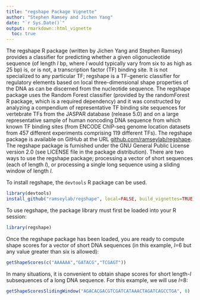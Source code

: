 ```yaml
---
title: "regshape Package Vignette"
author: "Stephen Ramsey and Jichen Yang"
date: "`r Sys.Date()`"
output: rmarkdown::html_vignette
  toc: true
---
```

<!--
  %\VignetteIndexEntry{regshape Package Vignette}
  %\VignetteEngine{knitr::rmarkdown}
-->

The regshape R package (written by Jichen Yang and Stephen Ramsey) provides a classifier for predicting whether a given oligonucleotide sequence (of 
length *l* bp, where *l* would typically vary from six to as high as 25 bp) is, or is not, a transcription factor (TF) binding site. It is not specialized to any particular TF; regshape is a TF-generic classifier for 
regulatory elements based on local three-dimensional shape properties of the DNA as can be discerned from the nucleotide sequence. The regshape package uses the Random Forest classifier (provided by the 
randomForest R package, which is a required dependency) and it was constructed by analyzing a compendium of representative TF binding site sequences for vertebrate TFs from the JASPAR database (release 5.0) and on a large representative sample of human noncoding DNA sequence from which known TF binding sites (from ENCODE ChIP-seq genome location datasets from 457 different experiments 
comprising 119 different TFs). The regshape package is available on GitHub at the URL 
<a href="http://github.com/ramseylab/regshape">github.com/ramseylab/regshape</a>. The regshape package is furnished under the GNU General Public License version 2.0 (see LICENSE file in the package distribution). There are two ways to use the regshape package; processing a vector of short sequences (each of length *l*), or processing a single long sequence using a sliding window of length *l*.

To install regshape, the `devtools` R package can be used.

```r
library(devtools)
install_github("ramseylab/regshape", local=FALSE, build_vignettes=TRUE)
```

To use regshape, the package library must first be loaded into your R session:

```r
library(regshape)
```

Once the regshape package has been loaded, you are ready to compute shape scores for a vector of
short DNA sequences (in this example, *l*=6 but any value greater than six is allowed):

```r
getShapeScores(c("AAAAAA","GATACG","TCGAGT"))
```

In many situations, it is convenient to obtain shape scores for short length-*l* subsequences of a long
DNA sequence. For this example, we will use *l*=8:

```r
getShapeScoresSlidingWindow("AGACACGACGTCGATCATAAACTAGATCAGCCTGA", 8)
```
